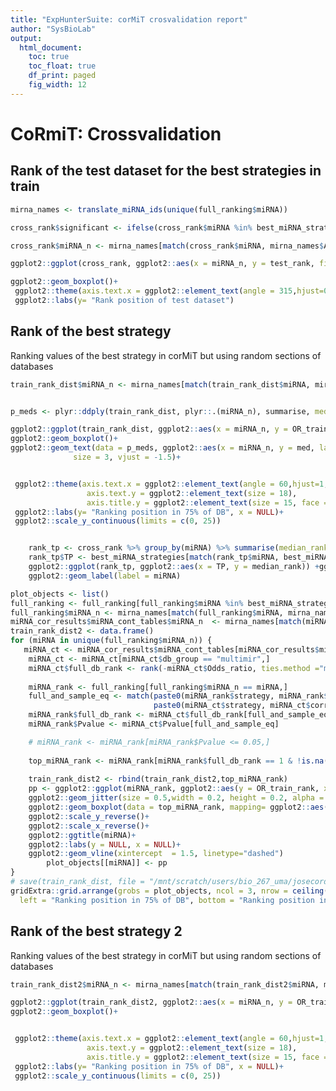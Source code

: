 ```yaml
---  
title: "ExpHunterSuite: corMiT crosvalidation report"
author: "SysBioLab"
output: 
  html_document:
    toc: true
    toc_float: true
    df_print: paged
    fig_width: 12
---
```


<style type='text/css'>
    body .main-container {
        max-width: 90%;

    }

    .plot_real_size {
      overflow: scroll;
      max-height: 600px;
    }

    .plot_real_size img{
      max-width: none;
      max-height: none;
    }

    embed {
   
  }   
</style>
# **CoRmiT: Crossvalidation**

## Rank of the test dataset for the best strategies in train 

```r

mirna_names <- translate_miRNA_ids(unique(full_ranking$miRNA))
```

```r

cross_rank$significant <- ifelse(cross_rank$miRNA %in% best_miRNA_strategies$miRNA, "significant", "not significant")

cross_rank$miRNA_n <- mirna_names[match(cross_rank$miRNA, mirna_names$ACCESSION), "NAME"]   

ggplot2::ggplot(cross_rank, ggplot2::aes(x = miRNA_n, y = test_rank, fill = significant)) + 

ggplot2::geom_boxplot()+
 ggplot2::theme(axis.text.x = ggplot2::element_text(angle = 315,hjust=0,vjust=0)) +
 ggplot2::labs(y= "Rank position of test dataset")


```

## Rank of the best strategy

Ranking values of the best strategy in corMiT but using random sections of databases

```r

train_rank_dist$miRNA_n <- mirna_names[match(train_rank_dist$miRNA, mirna_names$ACCESSION), "NAME"]   


p_meds <- plyr::ddply(train_rank_dist, plyr::.(miRNA_n), summarise, med = median(OR_train_rank))

ggplot2::ggplot(train_rank_dist, ggplot2::aes(x = miRNA_n, y = OR_train_rank)) + 
ggplot2::geom_boxplot()+
ggplot2::geom_text(data = p_meds, ggplot2::aes(x = miRNA_n, y = med, label = med), 
              size = 3, vjust = -1.5)+


 ggplot2::theme(axis.text.x = ggplot2::element_text(angle = 60,hjust=1,vjust=1, size = 18),
                 axis.text.y = ggplot2::element_text(size = 18), 
                 axis.title.y = ggplot2::element_text(size = 15, face = "bold")) +
 ggplot2::labs(y= "Ranking position in 75% of DB", x = NULL)+
 ggplot2::scale_y_continuous(limits = c(0, 25))



```

```r
	
	rank_tp <- cross_rank %>% group_by(miRNA) %>% summarise(median_rank = median(test_rank))
	rank_tp$TP <- best_miRNA_strategies[match(rank_tp$miRNA, best_miRNA_strategies$miRNA), "TP"]
	ggplot2::ggplot(rank_tp, ggplot2::aes(x = TP, y = median_rank)) +ggplot2::geom_point()+
	ggplot2::geom_label(label = miRNA) 
```

```r

plot_objects <- list()
full_ranking <- full_ranking[full_ranking$miRNA %in% best_miRNA_strategies$miRNA,]
full_ranking$miRNA_n <- mirna_names[match(full_ranking$miRNA, mirna_names$ACCESSION), "NAME"] 
miRNA_cor_results$miRNA_cont_tables$miRNA_n  <- mirna_names[match(miRNA_cor_results$miRNA_cont_tables$miRNA, mirna_names$ACCESSION), "NAME"] 
train_rank_dist2 <- data.frame()
for (miRNA in unique(full_ranking$miRNA_n)) {
   miRNA_ct <- miRNA_cor_results$miRNA_cont_tables[miRNA_cor_results$miRNA_cont_tables$miRNA_n == miRNA,]
    miRNA_ct <- miRNA_ct[miRNA_ct$db_group == "multimir",]
    miRNA_ct$full_db_rank <- rank(-miRNA_ct$Odds_ratio, ties.method ="min")
    
    miRNA_rank <- full_ranking[full_ranking$miRNA_n == miRNA,]
    full_and_sample_eq <- match(paste0(miRNA_rank$strategy, miRNA_rank$corr_cutoff),
                                paste0(miRNA_ct$strategy, miRNA_ct$corr_cutoff))
    miRNA_rank$full_db_rank <- miRNA_ct$full_db_rank[full_and_sample_eq]
    miRNA_rank$Pvalue <- miRNA_ct$Pvalue[full_and_sample_eq]

    # miRNA_rank <- miRNA_rank[miRNA_rank$Pvalue <= 0.05,]
    
    top_miRNA_rank <- miRNA_rank[miRNA_rank$full_db_rank == 1 & !is.na(miRNA_rank$full_db_rank),]
   
    train_rank_dist2 <- rbind(train_rank_dist2,top_miRNA_rank)
    pp <- ggplot2::ggplot(miRNA_rank, ggplot2::aes(y = OR_train_rank, x = full_db_rank))+
    ggplot2::geom_jitter(size = 0.5,width = 0.2, height = 0.2, alpha = 0.3) + 
    ggplot2::geom_boxplot(data = top_miRNA_rank, mapping= ggplot2::aes(y = OR_train_rank, x = 0))+
    ggplot2::scale_y_reverse()+
    ggplot2::scale_x_reverse()+
    ggplot2::ggtitle(miRNA)+
    ggplot2::labs(y = NULL, x = NULL)+
    ggplot2::geom_vline(xintercept  = 1.5, linetype="dashed")
        plot_objects[[miRNA]] <- pp
}
# save(train_rank_dist, file = "/mnt/scratch/users/bio_267_uma/josecordoba/NGS_projects/LaforaRNAseq/analysis/target_wf_pearson/ctrl_vs_mut_deff/coRmiT.R_0000/test2.Rdata")
gridExtra::grid.arrange(grobs = plot_objects, ncol = 3, nrow = ceiling(length(plot_objects)/3),
  left = "Ranking position in 75% of DB", bottom = "Ranking position in 100% of DB")
```


## Rank of the best strategy 2

Ranking values of the best strategy in corMiT but using random sections of databases

```r

train_rank_dist2$miRNA_n <- mirna_names[match(train_rank_dist2$miRNA, mirna_names$ACCESSION), "NAME"]   

ggplot2::ggplot(train_rank_dist2, ggplot2::aes(x = miRNA_n, y = OR_train_rank)) + 
ggplot2::geom_boxplot()+


 ggplot2::theme(axis.text.x = ggplot2::element_text(angle = 60,hjust=1,vjust=1, size = 18),
                 axis.text.y = ggplot2::element_text(size = 18), 
                 axis.title.y = ggplot2::element_text(size = 15, face = "bold")) +
 ggplot2::labs(y= "Ranking position in 75% of DB", x = NULL)+
 ggplot2::scale_y_continuous(limits = c(0, 25))



```